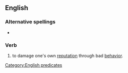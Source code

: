 ==English==

===Alternative spellings===
* {{alter|en|blot one's copybook}}

===Verb===
{{head|en|verb}}

# {{lb|en|idiomatic}} to damage one's own [[reputation]] through bad [[behavior]].

[[Category:English predicates]]